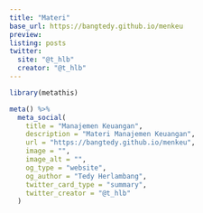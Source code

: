 ```yaml
---
title: "Materi"
base_url: https://bangtedy.github.io/menkeu
preview: 
listing: posts
twitter:
  site: "@t_hlb"
  creator: "@t_hlb"
---
```


```r
library(metathis)

meta() %>%
  meta_social(
    title = "Manajemen Keuangan",
    description = "Materi Manajemen Keuangan",
    url = "https://bangtedy.github.io/menkeu",
    image = "",
    image_alt = "",
    og_type = "website",
    og_author = "Tedy Herlambang",
    twitter_card_type = "summary",
    twitter_creator = "@t_hlb"
  )
```

